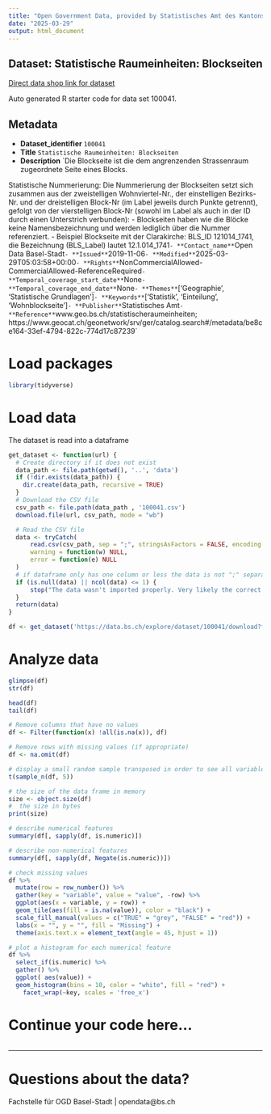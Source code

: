 ```yaml
---
title: "Open Government Data, provided by Statistisches Amt des Kantons Basel-Stadt - Fachstelle OGD"
date: "2025-03-29"
output: html_document
---
```


## Dataset: Statistische Raumeinheiten: Blockseiten

[Direct data shop link for dataset](https://data.bs.ch/explore/dataset/100041)

Auto generated R starter code for data set 100041.

## Metadata

- **Dataset_identifier** `100041`
- **Title** `Statistische Raumeinheiten: Blockseiten`
- **Description** `Die Blockseite ist die dem angrenzenden Strassenraum zugeordnete Seite eines Blocks.

Statistische Nummerierung:
Die Nummerierung der Blockseiten setzt sich zusammen aus der zweistelligen Wohnviertel-Nr., der einstelligen Bezirks-Nr. und der dreistelligen Block-Nr
(im Label jeweils durch Punkte getrennt), gefolgt von der vierstelligen Block-Nr
(sowohl im Label als auch in der ID durch einen Unterstrich verbunden):
- Blockseiten haben wie die Blöcke keine Namensbezeichnung und werden lediglich über die Nummer referenziert.
- Beispiel Blockseite mit der Clarakirche: BLS_ID 121014_1741, die Bezeichnung (BLS_Label) lautet 12.1.014_1741`
- **Contact_name** `Open Data Basel-Stadt`
- **Issued** `2019-11-06`
- **Modified** `2025-03-29T05:03:58+00:00`
- **Rights** `NonCommercialAllowed-CommercialAllowed-ReferenceRequired`
- **Temporal_coverage_start_date** `None`
- **Temporal_coverage_end_date** `None`
- **Themes** `['Geographie', 'Statistische Grundlagen']`
- **Keywords** `['Statistik', 'Einteilung', 'Wohnblockseite']`
- **Publisher** `Statistisches Amt`
- **Reference** `www.geo.bs.ch/statistischeraumeinheiten; https://www.geocat.ch/geonetwork/srv/ger/catalog.search#/metadata/be8ce164-33ef-4794-822c-774d17c87239`


# Load packages

```r

library(tidyverse)
```

# Load data

The dataset is read into a dataframe

```r
get_dataset <- function(url) {
  # Create directory if it does not exist
  data_path <- file.path(getwd(), '..', 'data')
  if (!dir.exists(data_path)) {
    dir.create(data_path, recursive = TRUE)
  }
  # Download the CSV file
  csv_path <- file.path(data_path , '100041.csv')
  download.file(url, csv_path, mode = "wb")

  # Read the CSV file
  data <- tryCatch(
      read.csv(csv_path, sep = ";", stringsAsFactors = FALSE, encoding = "UTF-8"),
      warning = function(w) NULL,
      error = function(e) NULL
  )
  # if dataframe only has one column or less the data is not ";" separated
  if (is.null(data) || ncol(data) <= 1) {
      stop("The data wasn't imported properly. Very likely the correct separator couldn't be found.\nPlease check the dataset manually and adjust the code.")
  }
  return(data)
}
```

```r

df <- get_dataset('https://data.bs.ch/explore/dataset/100041/download?format=csv&timezone=Europe%2FZurich')

```

# Analyze data

```r

glimpse(df)
str(df)

head(df)
tail(df)

```

```r
# Remove columns that have no values
df <- Filter(function(x) !all(is.na(x)), df)

# Remove rows with missing values (if appropriate)
df <- na.omit(df)
```

```r
# display a small random sample transposed in order to see all variables
t(sample_n(df, 5))
```

```r
# the size of the data frame in memory
size <- object.size(df)
#  the size in bytes
print(size)
```

```r
# describe numerical features
summary(df[, sapply(df, is.numeric)])
```

```r
# describe non-numerical features
summary(df[, sapply(df, Negate(is.numeric))])
```

```r
# check missing values
df %>%
  mutate(row = row_number()) %>%
  gather(key = "variable", value = "value", -row) %>%
  ggplot(aes(x = variable, y = row)) +
  geom_tile(aes(fill = is.na(value)), color = "black") +
  scale_fill_manual(values = c("TRUE" = "grey", "FALSE" = "red")) +
  labs(x = "", y = "", fill = "Missing") +
  theme(axis.text.x = element_text(angle = 45, hjust = 1))
```

```r
# plot a histogram for each numerical feature
df %>%
  select_if(is.numeric) %>%
  gather() %>%
  ggplot( aes(value)) +
  geom_histogram(bins = 10, color = "white", fill = "red") +
    facet_wrap(~key, scales = 'free_x')
```

# Continue your code here...

```r

```
------------------------------------------------------------------------

# Questions about the data?

Fachstelle für OGD Basel-Stadt | opendata@bs.ch
